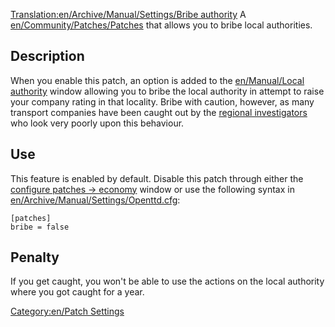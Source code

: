 [[Translation:en/Archive/Manual/Settings/Bribe authority]]
A [[en/Community/Patches/Patches]] that allows you to bribe local authorities.

== Description ==
When you enable this patch, an option is added to the [[en/Manual/Local authority]] window allowing you to bribe the local authority in attempt to raise your company rating in that locality. Bribe with caution, however, as many transport companies have been caught out by the [[en/Archive/Manual/Regional Investigator|regional investigators]] who look very poorly upon this behaviour. {{en/Note|You can not bribe local authorities to raise your company rating above 'Excellent'}}

== Use ==
This feature is enabled by default. Disable this patch through either the [[en/Archive/Manual/Settings/Configuring patches/Construction|configure patches -> economy]] window or use the following syntax in [[en/Archive/Manual/Settings/Openttd.cfg]]:
<pre>[patches]
bribe = false</pre>

== Penalty ==
If you get caught, you won't be able to use the actions on the local authority where you got caught for a year. 

[[Category:en/Patch Settings]]